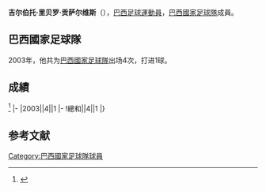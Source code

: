 {{blpsources|time=2017-01-22T10:41:42+00:00}}
{{expand|time=2017-01-22T10:41:42+00:00}}
{{Infobox football biography
|name=吉尔伯托·里贝罗·贡萨尔维斯
|image=
|fullname=Gilberto Ribeiro Gonçalves
|birth_date={{Birth date and age|1980|9|13}}
|cityofbirth=[[安德拉迪納|安德拉迪納]]
|countryofbirth=[[巴西|巴西]]
|height=
|position=[[中场|中场]]
|currentclub=
|years=1999-2005<br/>2005<br/>2006<br/>2007<br/>2007-2008<br/>2008<br/>2009-2010
|clubs=[[哥連泰斯保利斯塔體育會|哥連泰斯]]<br/>[[東京綠茵|東京綠茵]]<br/>[[高士路體育會|高士路]]<br/>[[塔拉戈納體操|塔拉戈納體操]]<br/>[[國際體育會|國際體育會]]<br/>→[[保地花高足球競賽會|保地花高]]<br/>[[法林明高競賽會|法林明高]]
|caps(goals)=
|nationalyears=2003
|nationalteam=[[巴西國家足球隊|巴西]]
|nationalcaps(goals)=4 (1)
}}
'''吉尔伯托·里贝罗·贡萨尔维斯'''（{{Bd|1980年|9月13日||}}），[[巴西|巴西]][[足球|足球]][[運動員|運動員]]，[[巴西國家足球隊|巴西國家足球隊]]成員。

==巴西國家足球隊==
2003年，他共为[[巴西國家足球隊|巴西國家足球隊]]出场4次，打进1球。

==成績==
<ref>{{Cite web |url=http://www.national-football-teams.com/player/1022/Gil.html |title=National Football Teams |access-date=2017-01-22 |archive-date=2020-08-09 |archive-url=https://web.archive.org/web/20200809180253/https://www.national-football-teams.com/player/1022/Gil.html |dead-url=no }}</ref>
{{Football player national team statistics|BRA}}
|-
|2003||4||1
|-
!總和||4||1
|}

==参考文献==
{{Reflist}}

{{Soccer-player-stub}}
[[Category:巴西國家足球隊球員|Category:巴西國家足球隊球員]]